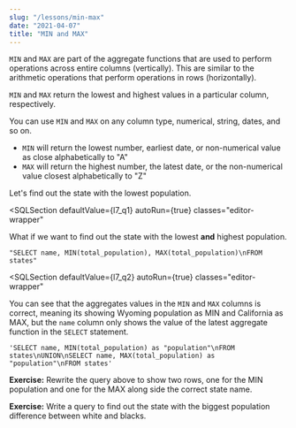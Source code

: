 ```yaml
---
slug: "/lessons/min-max"
date: "2021-04-07"
title: "MIN and MAX"
---
```



`MIN` and `MAX` are part of the aggregate functions that are used to perform operations across entire columns (vertically).
This are similar to the arithmetic operations that perform operations in rows (horizontally).

`MIN` and `MAX` return the lowest and highest values in a particular column, respectively.

You can use `MIN` and `MAX` on any column type, numerical, string, dates, and so on.

-   `MIN` will return the lowest number, earliest date, or non-numerical value as close alphabetically to "A"
-   `MAX` will return the highest number, the latest date, or the non-numerical value closest alphabetically to "Z"

Let's find out the state with the lowest population.


<SQLSection
    defaultValue={l7_q1}
    autoRun={true}
    classes="editor-wrapper"
></SQLSection>

What if we want to find out the state with the lowest **and** highest population.

    "SELECT name, MIN(total_population), MAX(total_population)\nFROM states"

<SQLSection
    defaultValue={l7_q2}
    autoRun={true}
    classes="editor-wrapper"
></SQLSection>

You can see that the aggregates values in the `MIN` and `MAX` columns is correct,
meaning its showing Wyoming population as MIN and California as MAX, but the `name`
column only shows the value of the latest aggregate function in the `SELECT` statement.

    'SELECT name, MIN(total_population) as "population"\nFROM states\nUNION\nSELECT name, MAX(total_population) as "population"\nFROM states'

<ExerciseNote>
    <p>
        <b>Exercise:</b> Rewrite the query above to show two rows, one for the
        MIN population and one for the MAX along side the correct state name.
    </p>
    <SQLSection solution={l7_q3}></SQLSection>
</ExerciseNote>


<ExerciseNote>
    <p>
        <b>Exercise:</b> Write a query to find out the state with the biggest
        population difference between white and blacks.
    </p>
    <SQLSection solution={l7_q4}></SQLSection>
</ExerciseNote>
